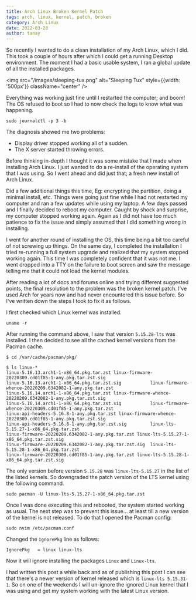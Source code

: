 ```yaml
---
title: Arch Linux Broken Kernel Patch
tags: arch, linux, kernel, patch, broken
category: Arch Linux
date: 2022-03-28
author: tanay
---
```


So recently I wanted to do a clean installation of my Arch Linux, which I did. This took a couple of hours after which I
could get a running Desktop environment. The moment I had a basic usable system, I ran a global update of all the
installed packages.

<img src="/images/sleeping-tux.png" alt="Sleeping Tux" style={{width: '500px'}} className="center" />

Everything was working just fine until I restarted the computer; and boom! The OS refused to boot so I had to now check
the logs to know what was happening.

```shell
sudo journalctl -p 3 -b
```

The diagnosis showed me two problems:

- Display driver stopped working all of a sudden.
- The X server started throwing errors.

Before thinking in-depth I thought it was some mistake that I made when installing Arch Linux. I just wanted to do a
re-install of the operating system that I was using. So I went ahead and did just that; a fresh new install of Arch
Linux.

Did a few additional things this time, Eg: encrypting the partition, doing a minimal install, etc. Things were going
just fine while I had not restarted my computer and ran a few updates while using my laptop. A few days passed and I
finally decided to reboot my computer. Caught by shock and surprise, my computer stopped working again. Again as I did
not have too much patience to fix the issue and simply assumed that I did something wrong in installing.

I went for another round of installing the OS, this time being a bit too careful of not screwing up things. On the same
day, I completed the installation I tried re-running a full system upgrade and realized that my system stopped working
again. This time I was completely confident that it was not me. I went dropped into a TTY on the failure to boot screen
and saw the message telling me that it could not load the kernel modules.

After reading a lot of docs and forums online and trying different suggested points, the final resolution to the problem
was the broken kernel patch. I've used Arch for years now and had never encountered this issue before. So I've written
down the steps I took to fix it as follows.

I first checked which Linux kernel was installed.

```shell
uname -r
```

After running the command above, I saw that version `5.15.28-lts` was installed. I then decided to see all the cached
kernel versions from the Pacman cache.

```shell
$ cd /var/cache/pacman/pkg/
```

```shell
$ ls linux-*
linux-5.16.13.arch1-1-x86_64.pkg.tar.zst linux-firmware-20220309.cd01f85-1-any.pkg.tar.zst.sig  
linux-5.16.13.arch1-1-x86_64.pkg.tar.zst.sig           linux-firmware-whence-20220209.6342082-1-any.pkg.tar.zst  
linux-5.16.14.arch1-1-x86_64.pkg.tar.zst linux-firmware-whence-20220209.6342082-1-any.pkg.tar.zst.sig  
linux-5.16.14.arch1-1-x86_64.pkg.tar.zst.sig           linux-firmware-whence-20220309.cd01f85-1-any.pkg.tar.zst  
linux-api-headers-5.16.8-1-any.pkg.tar.zst linux-firmware-whence-20220309.cd01f85-1-any.pkg.tar.zst.sig  
linux-api-headers-5.16.8-1-any.pkg.tar.zst.sig         linux-lts-5.15.27-1-x86_64.pkg.tar.zst  
linux-firmware-20220209.6342082-1-any.pkg.tar.zst linux-lts-5.15.27-1-x86_64.pkg.tar.zst.sig  
linux-firmware-20220209.6342082-1-any.pkg.tar.zst.sig  linux-lts-5.15.28-1-x86_64.pkg.tar.zst  
linux-firmware-20220309.cd01f85-1-any.pkg.tar.zst linux-lts-5.15.28-1-x86_64.pkg.tar.zst.sig
```

The only version before version `5.15.28` was `linux-lts-5.15.27` in the list of the listed kernels. So downgraded the
patch version of the LTS kernel using the following command.

```shell
sudo pacman -U linux-lts-5.15.27-1-x86_64.pkg.tar.zst
```

Once I was done executing this and rebooted, the system started working as usual. The next step was to prevent this
issue... at least till a new version of the kernel is not released. To do that I opened the Pacman config:

```shell
sudo nvim /etc/pacman.conf
```

Changed the `IgnorePkg` line as follows:

```text
IgnorePkg   = linux linux-lts
```

Now it will ignore installing the packages `Linux` and `Linux-lts`.

I had written this post a while back and as of publishing this post I can see that there's a newer version of kernel
released which is `linux-lts 5.15.31-1`. So on one of the weekends I will un-ignore the ignored Linux kernel that I was
using and get my system working with the latest Linux version.

<script src="https://giscus.app/client.js"
        data-repo="tanayseven/tanayseven.github.io"
        data-repo-id="MDEwOlJlcG9zaXRvcnkyOTAyNjM1OA=="
        data-category="General"
        data-category-id="DIC_kwDOAbroNs4COT7e"
        data-mapping="pathname"
        data-reactions-enabled="1"
        data-emit-metadata="1"
        data-input-position="top"
        data-theme="dark"
        data-lang="en"
        data-loading="lazy"
        crossOrigin="anonymous"
        async>
</script>
